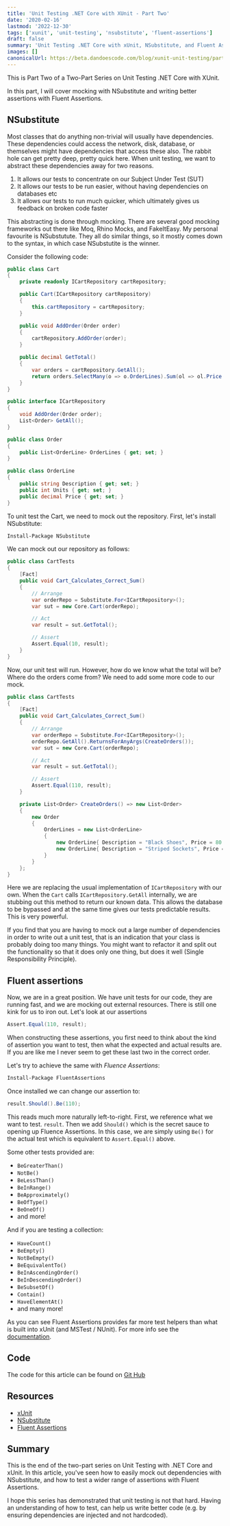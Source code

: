 ```yaml
---
title: 'Unit Testing .NET Core with XUnit - Part Two'
date: '2020-02-16'
lastmod: '2022-12-30'
tags: ['xunit', 'unit-testing', 'nsubstitute', 'fluent-assertions']
draft: false
summary: 'Unit Testing .NET Core with xUnit, NSubstitute, and Fluent Assertions.'
images: []
canonicalUrl: https://beta.dandoescode.com/blog/xunit-unit-testing/part-two
---
```


This is Part Two of a Two-Part Series on Unit Testing .NET Core with XUnit.

In this part, I will cover mocking with NSubstitute and writing better assertions with Fluent Assertions.

## NSubstitute
Most classes that do anything non-trivial will usually have dependencies.  These dependencies could access the network, disk, database, or themselves might have dependencies that access these also.  The rabbit hole can get pretty deep, pretty quick here.  When unit testing, we want to abstract these dependencies away for two reasons.
1. It allows our tests to concentrate on our Subject Under Test (SUT)
2. It allows our tests to be run easier, without having dependencies on databases etc
3. It allows our tests to run much quicker, which ultimately gives us feedback on broken code faster 

This abstracting is done through mocking.  There are several good mocking frameworks out there like Moq, Rhino Mocks, and FakeItEasy.  My personal favourite is NSubstutute.  They all do similar things, so it mostly comes down to the syntax, in which case NSubstutite is the winner. 

Consider the following code:

```csharp
public class Cart
{
    private readonly ICartRepository cartRepository;

    public Cart(ICartRepository cartRepository)
    {
        this.cartRepository = cartRepository;
    }

    public void AddOrder(Order order)
    {
        cartRepository.AddOrder(order);
    }

    public decimal GetTotal()
    {
        var orders = cartRepository.GetAll();
        return orders.SelectMany(o => o.OrderLines).Sum(ol => ol.Price * ol.Units);
    }
}

public interface ICartRepository
{
    void AddOrder(Order order);
    List<Order> GetAll();
}

public class Order
{
    public List<OrderLine> OrderLines { get; set; }
}

public class OrderLine
{
    public string Description { get; set; }
    public int Units { get; set; }
    public decimal Price { get; set; }
}
```

To unit test the Cart, we need to mock out the repository.  First, let's install NSubstitute:

```bash
Install-Package NSubstitute
```

We can mock out our repository as follows:

```csharp
public class CartTests
{
    [Fact]
    public void Cart_Calculates_Correct_Sum()
    {
        // Arrange
        var orderRepo = Substitute.For<ICartRepository>();
        var sut = new Core.Cart(orderRepo);

        // Act
        var result = sut.GetTotal();

        // Assert
        Assert.Equal(10, result);
    }
}
```

Now, our unit test will run.  However, how do we know what the total will be?  Where do the orders come from?  We need to add some more code to our mock.

```csharp
public class CartTests
{
    [Fact]
    public void Cart_Calculates_Correct_Sum()
    {
        // Arrange
        var orderRepo = Substitute.For<ICartRepository>();
        orderRepo.GetAll().ReturnsForAnyArgs(CreateOrders());
        var sut = new Core.Cart(orderRepo);

        // Act
        var result = sut.GetTotal();

        // Assert
        Assert.Equal(110, result);
    }

    private List<Order> CreateOrders() => new List<Order>
    {
        new Order
        {
            OrderLines = new List<OrderLine>
            {
                new OrderLine{ Description = "Black Shoes", Price = 80.00M, Units = 1},
                new OrderLine{ Description = "Striped Sockets", Price = 10.00M, Units = 3}
            }
        }
    };
}
```

Here we are replacing the usual implementation of `ICartRepository` with our own.  When the `Cart` calls `ICartRepository.GetAll` internally, we are stubbing out this method to return our known data.  This allows the database to be bypassed and at the same time gives our tests predictable results.  This is very powerful.

If you find that you are having to mock out a large number of dependencies in order to write out a unit test, that is an indication that your class is probably doing too many things.  You might want to refactor it and split out the functionality so that it does only one thing, but does it well (Single Responsibility Principle).

## Fluent assertions
Now, we are in a great position.  We have unit tests for our code, they are running fast, and we are mocking out external resources.  There is still one kink for us to iron out.  Let's look at our assertions

```csharp
Assert.Equal(110, result);
```

When constructing these assertions, you first need to think about the kind of assertion you want to test, then what the expected and actual results are.  If you are like me I never seem to get these last two in the correct order.

Let's try to achieve the same with *Fluence Assertions*:

```bash
Install-Package FluentAssertions
```

Once installed we can change our assertion to:

```csharp
result.Should().Be(110);
```

This reads much more naturally left-to-right.  First, we reference what we want to test. `result`.  Then we add `Should()` which is the secret sauce to opening up Fluence Assertions.  In this case, we are simply using `Be()` for the actual test which is equivalent to `Assert.Equal()` above.

Some other tests provided are:
- `BeGreaterThan()`
- `NotBe()`
- `BeLessThan()`
- `BeInRange()`
- `BeApproximately()`
- `BeOfType()`
- `BeOneOf()`
- and more!

And if you are testing a collection:
- `HaveCount()`
- `BeEmpty()`
- `NotBeEmpty()`
- `BeEquivalentTo()`
- `BeInAscendingOrder()`
- `BeInDescendingOrder()`
- `BeSubsetOf()`
- `Contain()`
- `HaveElementAt()`
- and many more!

As you can see Fluent Assertions provides far more test helpers than what is built into xUnit (and MSTest / NUnit).  For more info see the [documentation](https://fluentassertions.com/introduction).

## Code
The code for this article can be found on [Git Hub](https://github.com/danielmackay/dotnet-core-xunit)

## Resources
- [xUnit](https://xunit.net/)
- [NSubstitute](https://nsubstitute.github.io/)
- [Fluent Assertions](https://fluentassertions.com/)

## Summary
This is the end of the two-part series on Unit Testing with .NET Core and xUnit.  In this article, you've seen how to easily mock out dependencies with NSubstitute, and how to test a wider range of assertions with Fluent Assertions.

I hope this series has demonstrated that unit testing is not that hard.  Having an understanding of how to test, can help us write better code (e.g. by ensuring dependencies are injected and not hardcoded).






